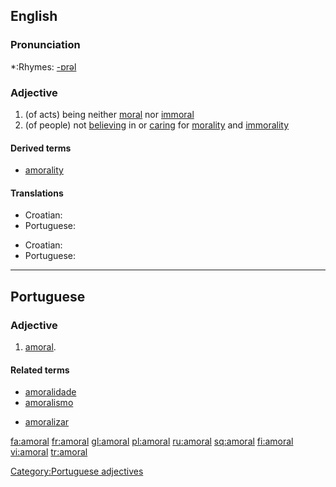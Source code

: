 ==English==

===Pronunciation===
*:Rhymes: [[Rhymes:English:-ɒrəl|-ɒrəl]]

===Adjective===
{{en-adj-more}}

# (of acts) being neither [[moral]] nor [[immoral]]
# (of people) not [[believing]] in or [[caring]] for [[morality]] and [[immorality]]

====Derived terms====
*[[amorality]]

====Translations====
{{trans-top|of acts}}
*Croatian: {{t-|hr|amoralan}}
* Portuguese: {{t-|pt|amoral}}
{{trans-mid}}
{{trans-bottom}}

{{trans-top|of people}}
*Croatian: {{t-|hr|amoralan}}
* Portuguese: {{t-|pt|amoral}}
{{trans-mid}}
{{trans-bottom}}

----

==Portuguese==

===Adjective===
{{pt-adj|feminine=amoral|masculine plural=amorais|feminine plural=amorais}}

# [[#English|amoral]].

====Related terms====
{{top2}}
*[[amoralidade]]
*[[amoralismo]]
{{mid2}}
*[[amoralizar]]
{{bottom}}

[[Category:Portuguese adjectives]]

[[fa:amoral]]
[[fr:amoral]]
[[gl:amoral]]
[[pl:amoral]]
[[ru:amoral]]
[[sq:amoral]]
[[fi:amoral]]
[[vi:amoral]]
[[tr:amoral]]